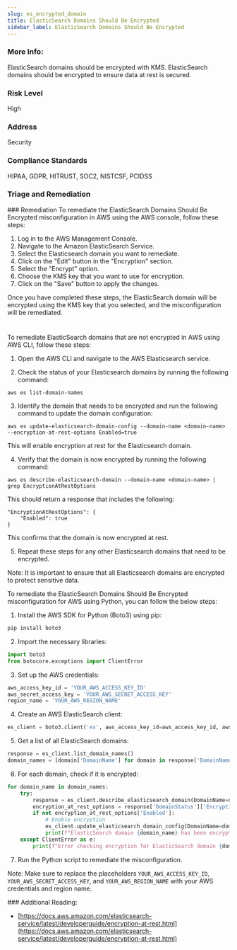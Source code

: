 ```yaml
---
slug: es_encrypted_domain
title: ElasticSearch Domains Should Be Encrypted
sidebar_label: ElasticSearch Domains Should Be Encrypted
---
```


### More Info:

ElasticSearch domains should be encrypted with KMS. ElasticSearch domains should be encrypted to ensure data at rest is secured.

### Risk Level

High

### Address

Security

### Compliance Standards

HIPAA, GDPR, HITRUST, SOC2, NISTCSF, PCIDSS


### Triage and Remediation
<Tabs>
<Tab title='Remediation'>
### Remediation

<AccordionGroup>
<Accordion title='Using Console' defaultOpen='true'>
To remediate the ElasticSearch Domains Should Be Encrypted misconfiguration in AWS using the AWS console, follow these steps:

1. Log in to the AWS Management Console.
2. Navigate to the Amazon ElasticSearch Service.
3. Select the Elasticsearch domain you want to remediate.
4. Click on the "Edit" button in the "Encryption" section.
5. Select the "Encrypt" option.
6. Choose the KMS key that you want to use for encryption.
7. Click on the "Save" button to apply the changes.

Once you have completed these steps, the ElasticSearch domain will be encrypted using the KMS key that you selected, and the misconfiguration will be remediated.

#
</Accordion>

<Accordion title='Using CLI'>
To remediate ElasticSearch domains that are not encrypted in AWS using AWS CLI, follow these steps:

1. Open the AWS CLI and navigate to the AWS Elasticsearch service.

2. Check the status of your Elasticsearch domains by running the following command:

```
aws es list-domain-names
```

3. Identify the domain that needs to be encrypted and run the following command to update the domain configuration:

```
aws es update-elasticsearch-domain-config --domain-name <domain-name> --encryption-at-rest-options Enabled=true
```

This will enable encryption at rest for the Elasticsearch domain.

4. Verify that the domain is now encrypted by running the following command:

```
aws es describe-elasticsearch-domain --domain-name <domain-name> | grep EncryptionAtRestOptions
```

This should return a response that includes the following:

```
"EncryptionAtRestOptions": {
    "Enabled": true
}
```

This confirms that the domain is now encrypted at rest.

5. Repeat these steps for any other Elasticsearch domains that need to be encrypted.

Note: It is important to ensure that all Elasticsearch domains are encrypted to protect sensitive data.
</Accordion>

<Accordion title='Using Python'>
To remediate the ElasticSearch Domains Should Be Encrypted misconfiguration for AWS using Python, you can follow the below steps:

1. Install the AWS SDK for Python (Boto3) using pip:

```python
pip install boto3
```

2. Import the necessary libraries:

```python
import boto3
from botocore.exceptions import ClientError
```

3. Set up the AWS credentials:

```python
aws_access_key_id = 'YOUR_AWS_ACCESS_KEY_ID'
aws_secret_access_key = 'YOUR_AWS_SECRET_ACCESS_KEY'
region_name = 'YOUR_AWS_REGION_NAME'
```

4. Create an AWS ElasticSearch client:

```python
es_client = boto3.client('es', aws_access_key_id=aws_access_key_id, aws_secret_access_key=aws_secret_access_key, region_name=region_name)
```

5. Get a list of all ElasticSearch domains:

```python
response = es_client.list_domain_names()
domain_names = [domain['DomainName'] for domain in response['DomainNames']]
```

6. For each domain, check if it is encrypted:

```python
for domain_name in domain_names:
    try:
        response = es_client.describe_elasticsearch_domain(DomainName=domain_name)
        encryption_at_rest_options = response['DomainStatus']['EncryptionAtRestOptions']
        if not encryption_at_rest_options['Enabled']:
            # Enable encryption
            es_client.update_elasticsearch_domain_config(DomainName=domain_name, EncryptionAtRestOptions={'Enabled': True})
            print(f"ElasticSearch domain {domain_name} has been encrypted.")
    except ClientError as e:
        print(f"Error checking encryption for ElasticSearch domain {domain_name}: {e}")
```

7. Run the Python script to remediate the misconfiguration.

Note: Make sure to replace the placeholders `YOUR_AWS_ACCESS_KEY_ID`, `YOUR_AWS_SECRET_ACCESS_KEY`, and `YOUR_AWS_REGION_NAME` with your AWS credentials and region name.
</Accordion>

</AccordionGroup>
</Tab>
</Tabs>
### Additional Reading:

- [https://docs.aws.amazon.com/elasticsearch-service/latest/developerguide/encryption-at-rest.html](https://docs.aws.amazon.com/elasticsearch-service/latest/developerguide/encryption-at-rest.html) 

